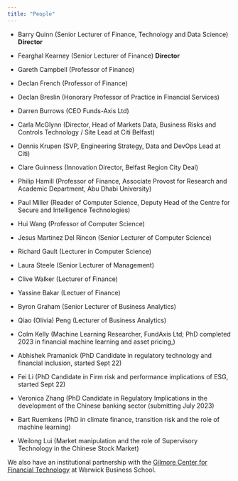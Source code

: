 ```yaml
---
title: "People"
---
```


-   Barry Quinn (Senior Lecturer of Finance, Technology and Data Science) **Director**

-   Fearghal Kearney (Senior Lecturer of Finance) **Director**

-   Gareth Campbell (Professor of Finance)

-   Declan French (Professor of Finance)

-   Declan Breslin (Honorary Professor of Practice in Financial Services)

-   Darren Burrows (CEO Funds-Axis Ltd)

-   Carla McGlynn (Director, Head of Markets Data, Business Risks and Controls Technology / Site Lead at Citi Belfast)

-   Dennis Krupen (SVP, Engineering Strategy, Data and DevOps Lead at Citi)

-   Clare Guinness (Innovation Director, Belfast Region City Deal)

-   Philip Hamill (Professor of Finance, Associate Provost for Research and Academic Department, Abu Dhabi University)

-   Paul Miller (Reader of Computer Science, Deputy Head of the Centre for Secure and Intelligence Technologies)

-   Hui Wang (Professor of Computer Science)

-   Jesus Martinez Del Rincon (Senior Lecturer of Computer Science)

-   Richard Gault (Lecturer in Computer Science)

-   Laura Steele (Senior Lecturer of Management)

-   Clive Walker (Lecturer of Finance)

-   Yassine Bakar (Lectuer of Finance)

-   Byron Graham (Senior Lecturer of Business Analytics)

-   Qiao (Olivia) Peng (Lecturer of Business Analytics)

-   Colm Kelly (Machine Learning Researcher, FundAxis Ltd; PhD completed 2023 in financial machine learning and asset pricing,)

-   Abhishek Pramanick (PhD Candidate in regulatory technology and financial inclusion, started Sept 22)

-   Fei Li (PhD Candidate in Firm risk and performance implications of ESG, started Sept 22)

-   Veronica Zhang (PhD Candidate in Regulatory Implications in the development of the Chinese banking sector (submitting July 2023)

-   Bart Ruemkens (PhD in climate finance, transition risk and the role of machine learning)

-   Weilong Lui (Market manipulation and the role of Supervisory Technology in the Chinese Stock Market)

We also have an institutional partnership with the [Gilmore Center for Financial Technology](https://www.wbs.ac.uk/research/research-centres-and-networks/gillmore-centre-financial-technology/) at Warwick Business School.
